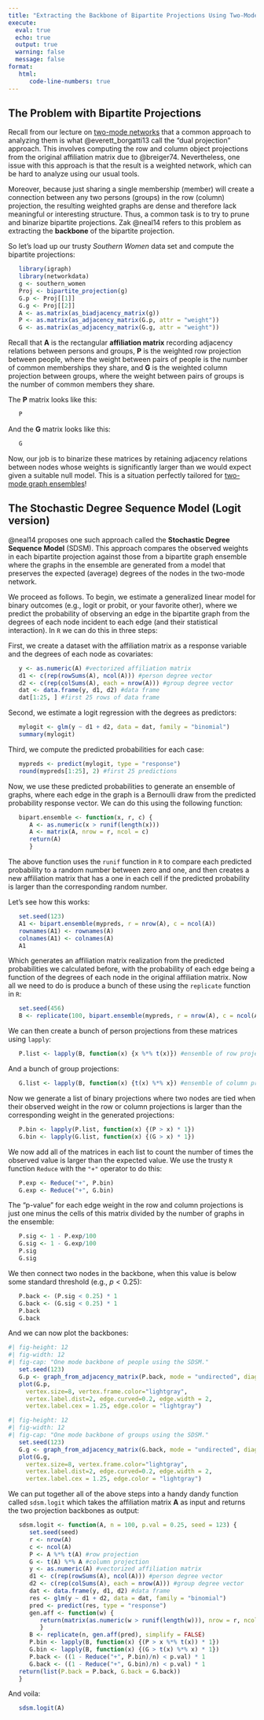 ```yaml
---
title: "Extracting the Backbone of Bipartite Projections Using Two-Mode Graph Ensembles"
execute: 
  eval: true
  echo: true
  output: true
  warning: false
  message: false
format: 
   html:
      code-line-numbers: true
---
```


## The Problem with Bipartite Projections

Recall from our lecture on [two-mode networks](two-mode.qmd) that a common approach to analyzing them is what @everett_borgatti13 call the "dual projection" approach. This involves computing the row and column object projections from the original affiliation matrix due to @breiger74. Nevertheless, one issue with this approach is that the result is a weighted network, which can be hard to analyze using our usual tools. 

Moreover, because just sharing a single membership (member) will create a connection between any two persons (groups) in the row (column) projection, the resulting weighted graphs are dense and therefore lack meaningful or interesting structure. Thus, a common task is to try to prune and binarize bipartite projections. Zak @neal14 refers to this problem as extracting the **backbone** of the bipartite projection. 

So let's load up our trusty *Southern Women* data set and compute the bipartite projections:

```r
   library(igraph)
   library(networkdata)
   g <- southern_women
   Proj <- bipartite_projection(g)
   G.p <- Proj[[1]]
   G.g <- Proj[[2]]
   A <- as.matrix(as_biadjacency_matrix(g))
   P <- as.matrix(as_adjacency_matrix(G.p, attr = "weight"))
   G <- as.matrix(as_adjacency_matrix(G.g, attr = "weight"))
```

Recall that $\mathbf{A}$ is the rectangular **affiliation matrix** recording adjacency relations between persons and groups, $\mathbf{P}$ is the weighted row projection between people, where the weight between pairs of people is the number of common memberships they share, and $\mathbf{G}$ is the weighted column projection between groups, where the weight between pairs of groups is the number of common members they share.

The $\mathbf{P}$ matrix looks like this:

```r
   P
```

And the $\mathbf{G}$ matrix looks like this:

```r
   G
```

Now, our job is to binarize these matrices by retaining adjacency relations between nodes whose weights is significantly larger than we would expect given a suitable null model. This is a situation perfectly tailored for [two-mode graph ensembles](tm-null.qmd)!

## The Stochastic Degree Sequence Model (Logit version)

@neal14 proposes one such approach called the **Stochastic Degree Sequence Model** (SDSM). This approach compares the observed weights in each bipartite projection against those from a bipartite graph ensemble where the graphs in the ensemble are generated from a model that preserves the expected (average) degrees of the nodes in the two-mode network. 

We proceed as follows. To begin, we estimate a generalized linear model for binary outcomes (e.g., logit or probit, or your favorite other), where we predict the probability of observing an edge in the bipartite graph from the degrees of each node incident to each edge (and their statistical interaction). In `R` we can do this in three steps:

First, we create a dataset with the affiliation matrix as a response variable and the degrees of each node as covariates:

```r
   y <- as.numeric(A) #vectorized affiliation matrix
   d1 <- c(rep(rowSums(A), ncol(A))) #person degree vector
   d2 <- c(rep(colSums(A), each = nrow(A))) #group degree vector
   dat <- data.frame(y, d1, d2) #data frame
   dat[1:25, ] #first 25 rows of data frame
```

Second, we estimate a logit regression with the degrees as predictors:

```r
   mylogit <- glm(y ~ d1 + d2, data = dat, family = "binomial")
   summary(mylogit)
```

Third, we compute the predicted probabilities for each case:

```r
   mypreds <- predict(mylogit, type = "response")
   round(mypreds[1:25], 2) #first 25 predictions
```

Now, we use these predicted probabilities to generate an ensemble of graphs, where each edge in the graph is a Bernoulli draw from the predicted probability response vector. We can do this using the following function:

```r
   bipart.ensemble <- function(x, r, c) {
      A <- as.numeric(x > runif(length(x)))
      A <- matrix(A, nrow = r, ncol = c)
      return(A)
      }
```

The above function uses the `runif` function in `R` to compare each predicted probability to a random number between zero and one, and then creates a new affiliation matrix that has a one in each cell if the predicted probability is larger than the corresponding random number. 

Let's see how this works:

```r
   set.seed(123)
   A1 <- bipart.ensemble(mypreds, r = nrow(A), c = ncol(A))
   rownames(A1) <- rownames(A)
   colnames(A1) <- colnames(A)
   A1
```

Which generates an affiliation matrix realization from the predicted probabilities we calculated before, with the probability of each edge being a function of the degrees of each node in the original affiliation matrix. Now all we need to do is produce a bunch of these using the `replicate` function in `R`:

```r
   set.seed(456)
   B <- replicate(100, bipart.ensemble(mypreds, r = nrow(A), c = ncol(A)), simplify = FALSE)
```

We can then create a bunch of person projections from these matrices using `lapply`:

```r
   P.list <- lapply(B, function(x) {x %*% t(x)}) #ensemble of row projections
```

And a bunch of group projections:

```r
   G.list <- lapply(B, function(x) {t(x) %*% x}) #ensemble of column projections
```

Now we generate a list of binary projections where two nodes are tied when their observed weight in the row or column projections is larger than the corresponding weight in the generated projections:

```r
   P.bin <- lapply(P.list, function(x) {(P > x) * 1})
   G.bin <- lapply(G.list, function(x) {(G > x) * 1})
```

We now add all of the matrices in each list to count the number of times the observed value is larger than the expected value. We use the trusty `R` function `Reduce` with the `"+"` operator to do this:

```r
   P.exp <- Reduce("+", P.bin)
   G.exp <- Reduce("+", G.bin)
```

The "p-value" for each edge weight in the row and column projections is just one minus the cells of this matrix divided by the number of graphs in the ensemble:

```r
   P.sig <- 1 - P.exp/100
   G.sig <- 1 - G.exp/100
   P.sig
   G.sig
```

We then connect two nodes in the backbone, when this value is below some standard threshold (e.g., $p < 0.25$):

```r
   P.back <- (P.sig < 0.25) * 1
   G.back <- (G.sig < 0.25) * 1
   P.back
   G.back
```

And we can now plot the backbones:

```r
#| fig-height: 12
#| fig-width: 12
#| fig-cap: "One mode backbone of people using the SDSM."
   set.seed(123)
   G.p <- graph_from_adjacency_matrix(P.back, mode = "undirected", diag = FALSE)
   plot(G.p, 
     vertex.size=8, vertex.frame.color="lightgray", 
     vertex.label.dist=2, edge.curved=0.2, edge.width = 2,
     vertex.label.cex = 1.25, edge.color = "lightgray")
```

```r
#| fig-height: 12
#| fig-width: 12
#| fig-cap: "One mode backbone of groups using the SDSM."
   set.seed(123)
   G.g <- graph_from_adjacency_matrix(G.back, mode = "undirected", diag = FALSE)
   plot(G.g, 
     vertex.size=8, vertex.frame.color="lightgray", 
     vertex.label.dist=2, edge.curved=0.2, edge.width = 2,
     vertex.label.cex = 1.25, edge.color = "lightgray")
```

We can put together all of the above steps into a handy dandy function called `sdsm.logit` which takes the affiliation matrix $\mathbf{A}$ as input and returns the two projection backbones as output:

```r
   sdsm.logit <- function(A, n = 100, p.val = 0.25, seed = 123) {
      set.seed(seed)
      r <- nrow(A)
      c <- ncol(A)
      P <- A %*% t(A) #row projection
      G <- t(A) %*% A #column projection
      y <- as.numeric(A) #vectorized affiliation matrix
      d1 <- c(rep(rowSums(A), ncol(A))) #person degree vector
      d2 <- c(rep(colSums(A), each = nrow(A))) #group degree vector
      dat <- data.frame(y, d1, d2) #data frame
      res <- glm(y ~ d1 + d2, data = dat, family = "binomial")
      pred <- predict(res, type = "response")
      gen.aff <- function(w) {
         return(matrix(as.numeric(w > runif(length(w))), nrow = r, ncol = c))    
         }
      B <- replicate(n, gen.aff(pred), simplify = FALSE)
      P.bin <- lapply(B, function(x) {(P > x %*% t(x)) * 1})
      G.bin <- lapply(B, function(x) {(G > t(x) %*% x) * 1})
      P.back <- ((1 - Reduce("+", P.bin)/n) < p.val) * 1
      G.back <- ((1 - Reduce("+", G.bin)/n) < p.val) * 1
   return(list(P.back = P.back, G.back = G.back))
   }
```

And voila:

```r
   sdsm.logit(A)
```


